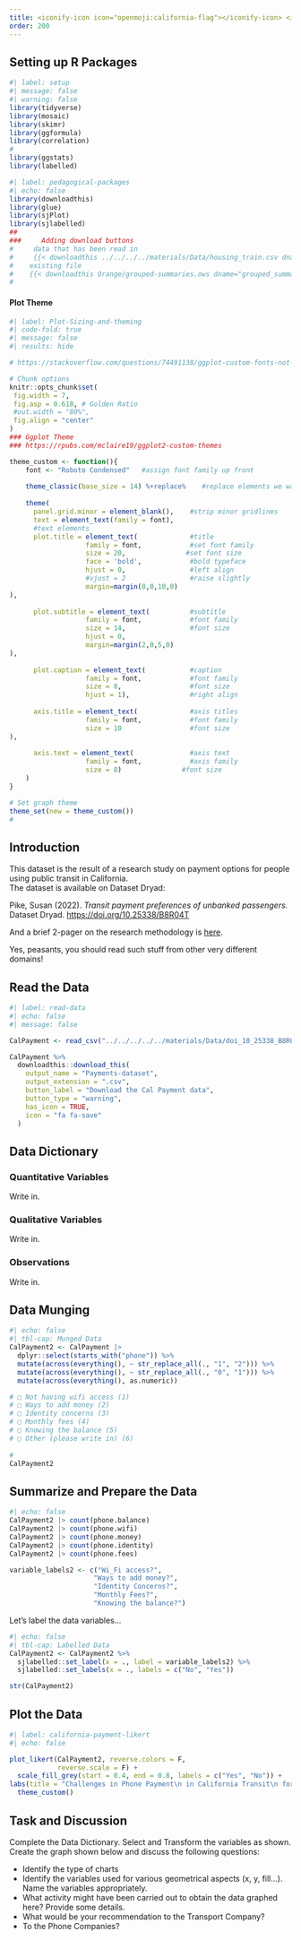 ```yaml
---
title: <iconify-icon icon="openmoji:california-flag"></iconify-icon> <iconify-icon icon="material-symbols:transit-ticket-outline-sharp"></iconify-icon> California Transit Payments 
order: 200
---
```


## Setting up R Packages

```r
#| label: setup
#| message: false
#| warning: false
library(tidyverse)
library(mosaic)
library(skimr)
library(ggformula)
library(correlation)
#
library(ggstats)
library(labelled)

```


```r
#| label: pedagogical-packages
#| echo: false
library(downloadthis)
library(glue)
library(sjPlot)
library(sjlabelled)
##
###     Adding download buttons
#     data that has been read in
#     {{< downloadthis ../../../../materials/Data/housing_train.csv dname="house_prices" label="Download the House Prices Dataset" icon="database-fill-down" type="info" >}}
#    existing file
#    {{< downloadthis Orange/grouped-summaries.ows dname="grouped_summaries" label="Download the Orange Workflow" icon="database-fill-down" type="info" >}} 
#    
```


#### Plot Theme
```r
#| label: Plot-Sizing-and-theming
#| code-fold: true
#| message: false
#| results: hide

# https://stackoverflow.com/questions/74491138/ggplot-custom-fonts-not-working-in-quarto

# Chunk options
knitr::opts_chunk$set(
 fig.width = 7,
 fig.asp = 0.618, # Golden Ratio
 #out.width = "80%",
 fig.align = "center"
)
### Ggplot Theme
### https://rpubs.com/mclaire19/ggplot2-custom-themes

theme_custom <- function(){ 
    font <- "Roboto Condensed"   #assign font family up front
    
    theme_classic(base_size = 14) %+replace%    #replace elements we want to change
    
    theme(
      panel.grid.minor = element_blank(),    #strip minor gridlines
      text = element_text(family = font),
      #text elements
      plot.title = element_text(             #title
                   family = font,            #set font family
                   size = 20,               #set font size
                   face = 'bold',            #bold typeface
                   hjust = 0,                #left align
                   #vjust = 2                #raise slightly
                   margin=margin(0,0,10,0)
),               
      
      plot.subtitle = element_text(          #subtitle
                   family = font,            #font family
                   size = 14,                #font size
                   hjust = 0,
                   margin=margin(2,0,5,0)
),               
      
      plot.caption = element_text(           #caption
                   family = font,            #font family
                   size = 8,                 #font size
                   hjust = 1),               #right align
      
      axis.title = element_text(             #axis titles
                   family = font,            #font family
                   size = 10                 #font size
),
      
      axis.text = element_text(              #axis text
                   family = font,            #axis family
                   size = 8)               #font size
    )
}

# Set graph theme
theme_set(new = theme_custom())
#
```

## Introduction

This dataset is the result of a research study on payment options for people using public transit in California.  
The dataset is available on Dataset Dryad:

Pike, Susan (2022). *Transit payment preferences of unbanked passengers.* Dataset Dryad. <https://doi.org/10.25338/B8R04T>

And a brief 2-pager on the research methodology is [here](https://rosap.ntl.bts.gov/view/dot/61204/dot_61204_DS1.pdf).

Yes, peasants, you should read such stuff from other very different domains!

## Read the Data

```r
#| label: read-data
#| echo: false
#| message: false

CalPayment <- read_csv("../../../../../materials/Data/doi_10_25338_B8R04T__v20220228/Transit_payment_preferences_of_unbanked_passengers.csv")

CalPayment %>%
  downloadthis::download_this(
    output_name = "Payments-dataset",
    output_extension = ".csv",
    button_label = "Download the Cal Payment data",
    button_type = "warning",
    has_icon = TRUE,
    icon = "fa fa-save"
  )

```

## Data Dictionary
::: callout-note
### Quantitative Variables
Write in.

:::

::: callout-note
### Qualitative Variables
Write in.

:::

::: callout-note
### Observations
Write in.

:::


## Data Munging

```r
#| echo: false
#| tbl-cap: Munged Data
CalPayment2 <- CalPayment |> 
  dplyr::select(starts_with("phone")) %>% 
  mutate(across(everything(), ~ str_replace_all(., "1", "2"))) %>% 
  mutate(across(everything(), ~ str_replace_all(., "0", "1"))) %>% 
  mutate(across(everything(), as.numeric))

# ▢ Not having wifi access (1)
# ▢ Ways to add money (2)
# ▢ Identity concerns (3)
# ▢ Monthly fees (4)
# ▢ Knowing the balance (5)
# ▢ Other (please write in) (6)
 
# 
CalPayment2

```


## Summarize and Prepare the Data

```r
#| echo: false
CalPayment2 |> count(phone.balance)
CalPayment2 |> count(phone.wifi)
CalPayment2 |> count(phone.money)
CalPayment2 |> count(phone.identity)
CalPayment2 |> count(phone.fees)

variable_labels2 <- c("Wi_Fi access?",
                     "Ways to add money?",
                     "Identity Concerns?",
                     "Monthly Fees?",
                     "Knowing the balance?")
```

Let's label the data variables...

```r
#| echo: false
#| tbl-cap: Labelled Data
CalPayment2 <- CalPayment2 %>% 
  sjlabelled::set_label(x = ., label = variable_labels2) %>%
  sjlabelled::set_labels(x = ., labels = c("No", "Yes"))

str(CalPayment2)

```

## Plot the Data


```r
#| label: california-payment-likert
#| echo: false

plot_likert(CalPayment2, reverse.colors = F, 
            reverse.scale = F) +
  scale_fill_grey(start = 0.4, end = 0.8, labels = c("Yes", "No")) +
labs(title = "Challenges in Phone Payment\n in California Transit\n for Un-banked Passengers", caption = "Pike, Susan (2022). Transit payment preferences of unbanked passengers\n [Dataset]Dryad. https://doi.org/10.25338/B8R04T") +
  theme_custom()

```

## Task and Discussion
Complete the Data Dictionary.
Select and Transform the variables as shown.
Create the graph shown below and discuss the following questions:


-   Identify the type of charts
-   Identify the variables used for various geometrical aspects (x, y,
    fill...). Name the variables appropriately.
-   What activity might have been carried out to obtain the data graphed
    here? Provide some details.
-   What would be your recommendation to the Transport Company?
-   To the Phone Companies?
    

